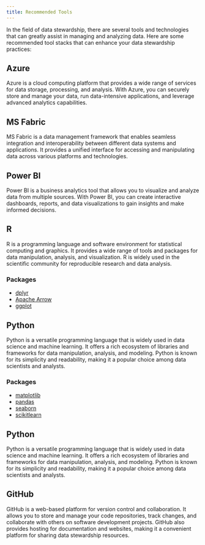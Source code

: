 ```yaml
---
title: Recommended Tools
---
```



In the field of data stewardship, there are several tools and technologies that can greatly assist in managing and analyzing data. Here are some recommended tool stacks that can enhance your data stewardship practices:

## Azure

Azure is a cloud computing platform that provides a wide range of services for data storage, processing, and analysis. With Azure, you can securely store and manage your data, run data-intensive applications, and leverage advanced analytics capabilities.

## MS Fabric

MS Fabric is a data management framework that enables seamless integration and interoperability between different data systems and applications. It provides a unified interface for accessing and manipulating data across various platforms and technologies.

## Power BI

Power BI is a business analytics tool that allows you to visualize and analyze data from multiple sources. With Power BI, you can create interactive dashboards, reports, and data visualizations to gain insights and make informed decisions.

## R

R is a programming language and software environment for statistical computing and graphics. It provides a wide range of tools and packages for data manipulation, analysis, and visualization. R is widely used in the scientific community for reproducible research and data analysis.

### Packages

- [dplyr](https://dplyr.tidyverse.org/)
- [Apache Arrow](https://arrow.apache.org/docs/r/)
- [ggplot](https://ggplot2.tidyverse.org/)

## Python

Python is a versatile programming language that is widely used in data science and machine learning. It offers a rich ecosystem of libraries and frameworks for data manipulation, analysis, and modeling. Python is known for its simplicity and readability, making it a popular choice among data scientists and analysts.

### Packages

- [matplotlib](https://matplotlib.org/)
- [pandas](https://pandas.pydata.org/)
- [seaborn](https://seaborn.pydata.org/)
- [scikitlearn](https://scikit-learn.org/stable/index.html)

## Python

Python is a versatile programming language that is widely used in data science and machine learning. It offers a rich ecosystem of libraries and frameworks for data manipulation, analysis, and modeling. Python is known for its simplicity and readability, making it a popular choice among data scientists and analysts.

## GitHub

GitHub is a web-based platform for version control and collaboration. It allows you to store and manage your code repositories, track changes, and collaborate with others on software development projects. GitHub also provides hosting for documentation and websites, making it a convenient platform for sharing data stewardship resources.

